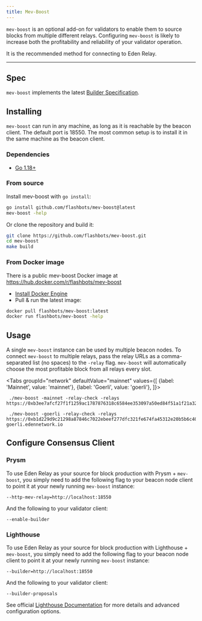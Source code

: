 ```yaml
---
title: Mev-Boost
---
```


`mev-boost` is an optional add-on for validators to enable them to source blocks from multiple different relays. 
Configuring `mev-boost` is likely to increase both the profitability and reliability of your validator operation.  

It is the recommended method for connecting to Eden Relay.

-----
## Spec

`mev-boost` implements the latest [Builder Specification](https://github.com/ethereum/builder-specs).

## Installing

`mev-boost` can run in any machine, as long as it is reachable by the beacon client. The default port is 18550. The most common setup is to install it in the same machine as the beacon client.

### Dependencies

- [Go 1.18+](https://go.dev/doc/install)

### From source

Install mev-boost with `go install`:

```bash
go install github.com/flashbots/mev-boost@latest
mev-boost -help
```

Or clone the repository and build it:

```bash
git clone https://github.com/flashbots/mev-boost.git
cd mev-boost
make build
```

### From Docker image

There is a public mev-boost Docker image at https://hub.docker.com/r/flashbots/mev-boost

- [Install Docker Engine](https://docs.docker.com/engine/install/)
- Pull & run the latest image:

```bash
docker pull flashbots/mev-boost:latest
docker run flashbots/mev-boost -help
```

## Usage

A single `mev-boost` instance can be used by multiple beacon nodes. To connect `mev-boost` to multiple relays, pass the relay URLs as a comma-separated list (no spaces) to the `-relay` flag. 
`mev-boost` will automatically choose the most profitable block from all relays every slot.

<Tabs
  groupId="network"
  defaultValue="mainnet"
  values={[
    {label: 'Mainnet', value: 'mainnet'},
    {label: 'Goerli', value: 'goerli'},
  ]}>
  <TabItem value="mainnet">

  ```mainnet
   ./mev-boost -mainnet -relay-check -relays https://0xb3ee7afcf27f1f1259ac1787876318c6584ee353097a50ed84f51a1f21a323b3736f271a895c7ce918c038e4265918be@relay.edennetwork.io
  ```

  </TabItem>
  <TabItem value="goerli">

  ```goerli
   ./mev-boost -goerli -relay-check -relays https://0xb1d229d9c21298a87846c7022ebeef277dfc321fe674fa45312e20b5b6c400bfde9383f801848d7837ed5fc449083a12@relay-goerli.edennetwork.io
  ```

  </TabItem>
</Tabs>

## Configure Consensus Client
### Prysm

To use Eden Relay as your source for block production with Prysm + `mev-boost`, you simply need to add the following flag to your beacon node client to point it at your newly running `mev-boost` instance:

```mainnet
--http-mev-relay=http://localhost:18550
```

And the following to your validator client:
```
--enable-builder
```

### Lighthouse

To use Eden Relay as your source for block production with Lighthouse + `mev-boost`, you simply need to add the following flag to your beacon node client to point it at your newly running `mev-boost` instance:
```
--builder=http://localhost:18550
```

And the following to your validator client:
```
--builder-proposals
```

See official [Lighthouse Documentation](https://lighthouse-book.sigmaprime.io/builders.html) for more details and advanced configuration options.

